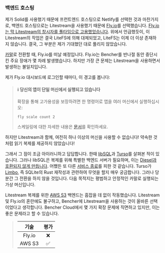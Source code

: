 ### 백엔드 호스팅

제가 Solid를 사용했기 때문에 프런트엔드 호스팅으로 Netlify를 선택한 것과 마찬가지로,
백엔드 호스팅으로는 Litestream을 사용했기 때문에 [Fly.io][fly io]를 선택했습니다.
[Fly.io는 막 Litestream의 창시자를 풀타임으로 고용했었습니다][fly io sqlite].
위에서 언급했듯이, 이 Litestream의 작업은 결국 LiteFS에 의해 대체되었고,
LiteFS는 이제 더 이상 존재하지 않습니다.
결국, 그 부분은 제가 기대했던 대로 풀리지 않았습니다.

[카말][github kamal]로 전환할 때, Fly.io를 떠날 예정입니다.
Fly.io는 Bencher를 반나절 동안 중단시킨 주요 장애가 몇 차례 발생했습니다.
하지만 가장 큰 문제는 Litestream을 사용하면서 발생하는 불일치입니다.

제가 Fly.io 대시보드에 로그인할 때마다, 이 경고를 봅니다:

> <h4>ℹ 당신의 앱이 단일 머신에서 실행되고 있습니다</h4>
>
> 확장을 통해 고가용성을 보장하려면 한 명령어로 앱을 여러 머신에서 실행하십시오:
> ```
> fly scale count 2
> ```
> 스케일링에 대한 자세한 내용은 [문서](https://fly.io/ko/docs/launch/scale-count/)를 확인하세요.

하지만 Litestream과 함께, 여전히 하나 이상의 머신을 사용할 수 없습니다!
약속한 것처럼 읽기 복제를 제공하지 않았습니다!

그래서 그 점이 조금 아이러니하고 답답합니다.
한때 [libSQL][github libsql]과 [Turso][turso]를 살펴본 적이 있습니다.
그러나 libSQL은 복제를 위해 특별한 백엔드 서버가 필요하며, 이는 [Diesel과 호환되지 않게 만듭니다][libsql github issue 1180].
어쨌든 또 다른 [서비스 종료][turso roadmap]를 피한 것 같습니다.
Turso가 [Limbo][github limbo], 즉 SQLite의 Rust 재작성과 관련하여 무엇을 할지 매우 궁금합니다.
그러나 당분간 그 전환을 하지 않을 것입니다.
다음 목적지는 평범하고 안정적인 카말로 실행되는 가상 머신입니다.

Litestream 복제를 위한 [AWS S3][aws s3] 백엔드는 흠잡을 데 없이 작동했습니다.
Litestream 및 Fly.io의 혼란에도 불구하고,
Bencher에 Litestream을 사용하는 것이 올바른 선택이었다고 생각합니다.
Bencher Cloud에서 몇 가지 확장 문제에 직면하고 있지만, 이는 좋은 문제라고 할 수 있습니다.

> |   기술   |   평가   |
> | :--------: | :-----: |
> |   Fly.io   |    ❌    |
> |   AWS S3   |    ✅    |

[fly io]: https://fly.io/
[fly io sqlite]: https://fly.io/blog/all-in-on-sqlite-litestream/
[github kamal]: https://github.com/basecamp/kamal
[github libsql]: https://github.com/tursodatabase/libsql
[turso]: https://turso.tech/
[libsql github issue 1180]: https://github.com/tursodatabase/libsql/issues/1180
[turso roadmap]: https://turso.tech/blog/upcoming-changes-to-the-turso-platform-and-roadmap
[github limbo]: https://github.com/tursodatabase/limbo
[aws s3]: https://aws.amazon.com/s3/
